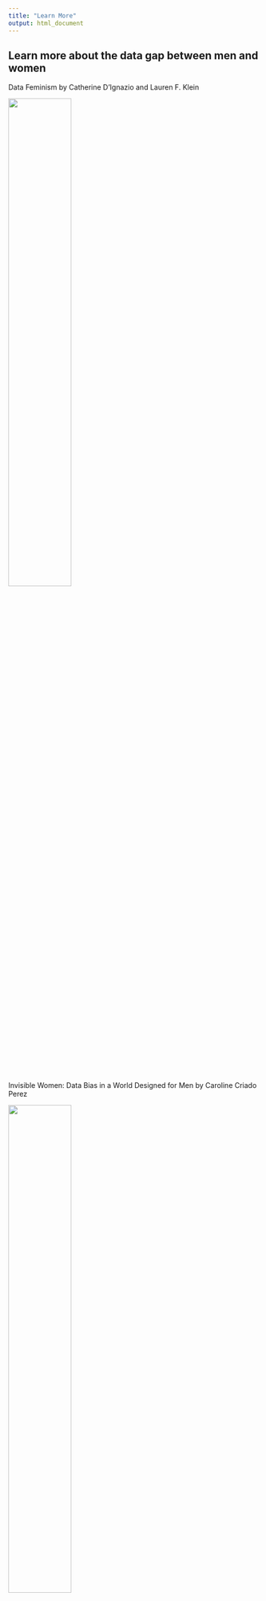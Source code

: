 ```yaml
---
title: "Learn More"
output: html_document
---
```


## Learn more about the data gap between men and women

Data Feminism by Catherine D'Ignazio and Lauren F. Klein

<img src = "images/feminism.jpg" style = "width:50%">

Invisible Women: Data Bias in a World Designed for Men by Caroline Criado Perez

<img src = "images/invisible.jpg" style = "width:50%">

## Learn more about women in the built environment 

Discrimination by Design: A Feminist Critque of the Man-Made Environment by Leslie Kanes Weisman

<img src = "images/discrimination.jpg" style = "width:50%">